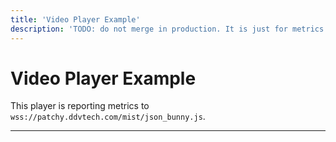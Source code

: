 ```yaml
---
title: 'Video Player Example'
description: 'TODO: do not merge in production. It is just for metrics reporting testing purposes'
---
```



# Video Player Example

This player is reporting metrics to `wss://patchy.ddvtech.com/mist/json_bunny.js`.

<hr />
<DemoPlayer />
